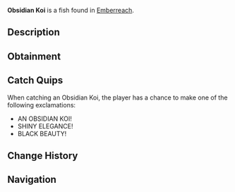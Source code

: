 {{FishInfobox
|image          = Obsidian Koi.png
|rarity         = Mythical
|sea            = Second Sea
|location       = [[Emberreach]]
|sublocation    = 
|sources        = Fishing Rod
|radar_location = 
|prog_speed     = -72
|xp             = 1220
|weather        = Windy
|time           = 
|season         = Summer
|bait           = Magnet
|base_weight    = 468
|base_value     = 2525
|weight_range   = 294
|base_chance    = 9
|base_resil     = 18
}}
'''Obsidian Koi''' is a {{Rarity|Mythical}} fish found in [[Emberreach]].

== Description ==
{{Description|A sleek fish, its fins flowing like dark, polished glass.|Bestiary Entry}}

== Obtainment ==
{{Description|It drifts where the warm gusts fan the flames.|Bestiary Hint}}
{{Fish Availability|
Emberreach/Surrounding Ocean
|top_rods      = 
Krampus's Rod\45097.47\62242.48;
Free Spirit Rod\44118.61\134875.83;
Magma Rod\43186.74\61506.29;
Firefly Rod\39747.75\155276.31;
Egg Rod\37882.03\113946.03;
Frostfire Rod\27476.88\63021.08;
Verdant Shear Rod\35716.39\107431.95;
Great Dreamer Rod\35475.4\105897.39;
Brick Built Rod\30268.39\93625.67;
Resourceful Rod\29142.75\76502.96;
Blazebringer Rod\35666.77\104891.96;
Trident Rod\28091.6\83170.28;
Seraphic Rod\25562.36\76889.46;
Ethereal Prism Rod\25474.56\74229.57;
No-Life Rod\24147.13\75272.18;
Steady Rod\23840.23\63853.95;
Challenger's Rod\23761.6\73768.18;
Rod Of The Forgotten Fang\23152.93\69910.7;
Rod Of The Exalted One\22851.58\67703.67;
Rod Of The Depths\21829.75\66692.28;
Depthseeker Rod\21250.35\68230.39;
Volcanic Rod\20791.14\65623.64;
Avalanche Rod\20643.23\66396.7;
Zeus Rod\20471.82\64615.78
|recommended   = Free Spirit Rod
}}

== Catch Quips ==
When catching an Obsidian Koi, the player has a chance to make one of the following exclamations:
* AN OBSIDIAN KOI!
* SHINY ELEGANCE!
* BLACK BEAUTY!

== Change History ==
{{Change History|{{subst:Current Version}}}}

== Navigation ==
{{Fish Navbox|Emberreach}}